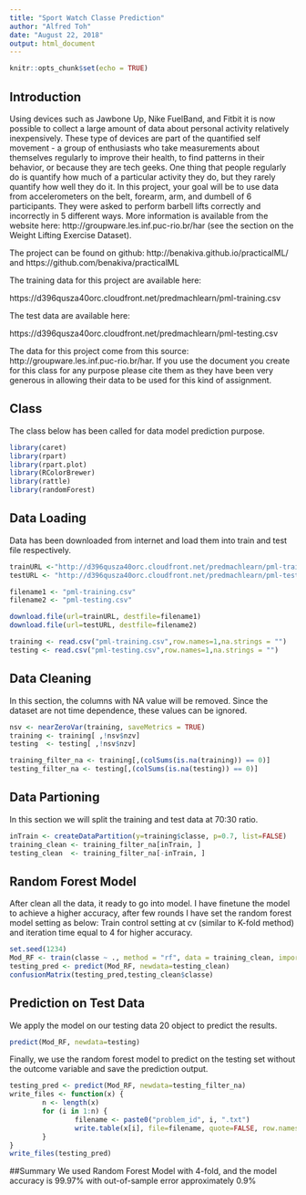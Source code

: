 ---
title: "Sport Watch Classe Prediction"
author: "Alfred Toh"
date: "August 22, 2018"
output: html_document
---

```{r setup, include=FALSE}
knitr::opts_chunk$set(echo = TRUE)
```

## Introduction

Using devices such as Jawbone Up, Nike FuelBand, and Fitbit it is now possible to collect a large amount of data about personal activity relatively inexpensively. These type of devices are part of the quantified self movement - a group of enthusiasts who take measurements about themselves regularly to improve their health, to find patterns in their behavior, or because they are tech geeks. One thing that people regularly do is quantify how much of a particular activity they do, but they rarely quantify how well they do it. In this project, your goal will be to use data from accelerometers on the belt, forearm, arm, and dumbell of 6 participants. They were asked to perform barbell lifts correctly and incorrectly in 5 different ways. More information is available from the website here: http://groupware.les.inf.puc-rio.br/har (see the section on the Weight Lifting Exercise Dataset).

The project can be found on github: http://benakiva.github.io/practicalML/ and https://github.com/benakiva/practicalML

The training data for this project are available here:

https://d396qusza40orc.cloudfront.net/predmachlearn/pml-training.csv

The test data are available here:

https://d396qusza40orc.cloudfront.net/predmachlearn/pml-testing.csv

The data for this project come from this source: http://groupware.les.inf.puc-rio.br/har. If you use the document you create for this class for any purpose please cite them as they have been very generous in allowing their data to be used for this kind of assignment.

## Class
The class below has been called for data model prediction purpose. 

```{r}
library(caret)
library(rpart)
library(rpart.plot)
library(RColorBrewer)
library(rattle)
library(randomForest)
```

## Data Loading
Data has been downloaded from internet and load them into train and test file respectively. 

```{r}
trainURL <-"http://d396qusza40orc.cloudfront.net/predmachlearn/pml-training.csv"
testURL <- "http://d396qusza40orc.cloudfront.net/predmachlearn/pml-testing.csv"

filename1 <- "pml-training.csv"
filename2 <- "pml-testing.csv"

download.file(url=trainURL, destfile=filename1)
download.file(url=testURL, destfile=filename2)

training <- read.csv("pml-training.csv",row.names=1,na.strings = "")
testing <- read.csv("pml-testing.csv",row.names=1,na.strings = "")
```

## Data Cleaning
In this section, the columns with NA value will be removed. Since the dataset are not time dependence, these values can be ignored. 

```{r}
nsv <- nearZeroVar(training, saveMetrics = TRUE)
training <- training[ ,!nsv$nzv]
testing  <- testing[ ,!nsv$nzv]

training_filter_na <- training[,(colSums(is.na(training)) == 0)]
testing_filter_na <- testing[,(colSums(is.na(testing)) == 0)]
```

## Data Partioning
In this section we will split the training and test data at 70:30 ratio. 

```{r}
inTrain <- createDataPartition(y=training$classe, p=0.7, list=FALSE)
training_clean <- training_filter_na[inTrain, ]
testing_clean  <- training_filter_na[-inTrain, ]
```


## Random Forest Model

After clean all the data, it ready to go into model. I have finetune the model to achieve a higher accuracy, after few rounds I have set the random forest model setting as below:
Train control setting at cv (similar to K-fold method) and iteration time equal to 4 for higher accuracy. 

```{r}
set.seed(1234)
Mod_RF <- train(classe ~ ., method = "rf", data = training_clean, importance = T, trControl = trainControl(method = "cv", number = 4))
testing_pred <- predict(Mod_RF, newdata=testing_clean)
confusionMatrix(testing_pred,testing_clean$classe)
```

## Prediction on Test Data
We apply the model on our testing data 20 object to predict the results.

```{r}
predict(Mod_RF, newdata=testing)
```

Finally, we use the random forest model to predict on the testing set without the outcome variable and save the prediction output.

```{r}
testing_pred <- predict(Mod_RF, newdata=testing_filter_na)
write_files <- function(x) {
        n <- length(x)
        for (i in 1:n) {
                filename <- paste0("problem_id", i, ".txt")
                write.table(x[i], file=filename, quote=FALSE, row.names=FALSE,col.names=FALSE)
        }
}
write_files(testing_pred)
```

##Summary
We used Random Forest Model with 4-fold, and the model accuracy is 99.97% with out-of-sample error approximately 0.9%